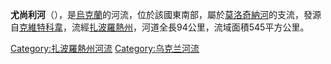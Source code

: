 {{DEFAULTSORT:Юшанли}}
[[Category:扎波羅熱州河流|Category:扎波羅熱州河流]]
{{Unreferenced|time=2020-09-05T13:46:23+00:00}}

'''尤尚利河'''（{{lang-uk|Юшанли}}），是[[烏克蘭|烏克蘭]]的河流，位於該國東南部，屬於[[莫洛奇納河|莫洛奇納河]]的支流，發源自[[克維特科韋_(切爾尼吉夫卡區)|克維特科韋]]，流經[[扎波羅熱州|扎波羅熱州]]，河道全長94公里，流域面積545平方公里。{{Ukraine-river-stub}}
[[Category:乌克兰河流|Category:乌克兰河流]]